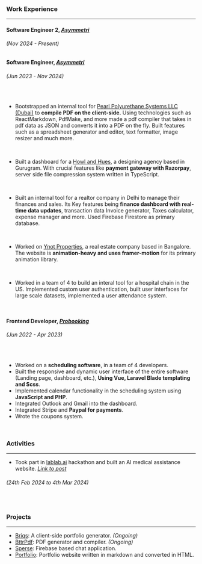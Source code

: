 ### Work Experience

---

#### Software Engineer 2, _[Asymmetri](https://www.asymmetri.in/)_

###### (Nov 2024 - Present)

#### Software Engineer, _[Asymmetri](https://www.asymmetri.in/)_

###### (Jun 2023 - Nov 2024)

<br />

- Bootstrapped an internal tool for [Pearl Polyurethane Systems LLC
  (Dubai)](https://pearlpolyurethane.com/) to **compile PDF on the client-side.**
  Using technologies such as ReactMarkdown, PdfMake, and more made a pdf
  compiler that takes in pdf data as JSON and converts it into a PDF on the
  fly. Built features such as a spreadsheet generator and editor, text
  formatter, image resizer and much more.

  <br />

- Built a dashboard for a [Howl and Hues](https://www.howlandhues.com/), a designing agency based in Gurugram. With crucial features like **payment gateway with Razorpay**, server side file compression system written in TypeScript.

  <br />

- Built an internal tool for a realtor company in Delhi to manage their finances and sales. Its Key features being **finance dashboard with real-time data updates**, transaction data Invoice generator, Taxes calculator, expense manager and more. Used Firebase Firestore as primary database.

<br />

- Worked on [Ynot Properties](https://www.ynotproperties.in/), a real estate company based in Bangalore. The website is **animation-heavy and uses framer-motion** for its primary animation library.

<br />

- Worked in a team of 4 to build an interal tool for a hospital chain in the US. Implemented custom user authentication, built user interfaces for large scale datasets, implemented a user attendance system.

<br />

#### Frontend Developer, _[Probooking](https://www.getprobooking.com/)_<br/>

###### (Jun 2022 - Apr 2023)

<br />

- Worked on a **scheduling software**, in a team of 4 developers.
- Built the responsive and dynamic user interface of the entire software (Landing page, dashboard, etc.), **Using Vue, Laravel Blade templating and Scss**.
- Implemented calendar functionality in the scheduling system using **JavaScript and PHP**.
- Integrated Outlook and Gmail into the dashboard.
- Integrated Stripe and **Paypal for payments**.
- Wrote the coupons system.

<br />

### Activities

---

- Took part in [lablab.ai](https://lablab.ai/) hackathon and built an AI medical assistance website. _[Link to post](https://www.linkedin.com/posts/tanishqkrk_lablab-hackathon-certificate-activity-7043512375815090176-qb-W?utm_source=share&utm_medium=member_desktop)_

###### (24th Feb 2024 to 4th Mar 2024)

<br />

### Projects

---

- [Briqs](https://github.com/tanishqkrk/briqs): A client-side portfolio generator. _(Ongoing)_
- [BttrPdf](https://github.com/tanishqkrk/bttrpdf): PDF generator and compiler. _(Ongoing)_
- [Sperse](https://github.com/tanishqkrk/bttrpdf): Firebase based chat application.
- [Portfolio](https://github.com/tanishqkrk/portfolio): Portfolio website written in markdown and converted in HTML.

<br />
<br />
